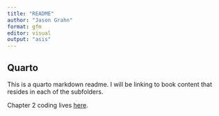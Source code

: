 ```yaml
---
title: "README"
author: "Jason Grahn"
format: gfm
editor: visual
output: "asis"
---
```


## Quarto

This is a quarto markdown readme. I will be linking to book content that resides in each of the subfolders.

Chapter 2 coding lives [here](https://github.com/jasongrahn/ml_with_r/blob/main/02_managing_data/chapter_2.md).
